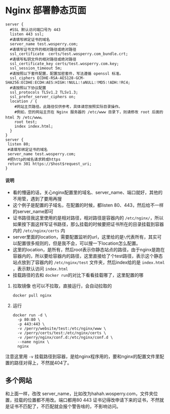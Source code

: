

# Nginx 部署静态页面

<Tabs>
<TabItem value="conf" label="Nginx 配置">

``` shell
server {
  #SSL 默认访问端口号为 443
  listen 443 ssl;
  #请填写绑定证书的域名
  server_name test.wosperry.com; 
  #请填写证书文件的相对路径或绝对路径
  ssl_certificate  certs/test.wosperry.com_bundle.crt; 
  #请填写私钥文件的相对路径或绝对路径
  ssl_certificate_key certs/test.wosperry.com.key; 
  ssl_session_timeout 5m;
  #请按照以下套件配置，配置加密套件，写法遵循 openssl 标准。
  ssl_ciphers ECDHE-RSA-AES128-GCM-SHA256:ECDHE:ECDH:AES:HIGH:!NULL:!aNULL:!MD5:!ADH:!RC4;
  #请按照以下协议配置
  ssl_protocols TLSv1.2 TLSv1.3;
  ssl_prefer_server_ciphers on;
  location / {
    #网站主页路径。此路径仅供参考，具体请您按照实际目录操作。 
    #例如，您的网站主页在 Nginx 服务器的 /etc/www 目录下，则请修改 root 后面的 html 为 /etc/www。
    root test;
    index index.html;
  }
}
server {
 listen 80;
 #请填写绑定证书的域名
 server_name test.wosperry.com; 
 #把http的域名请求转成https
 return 301 https://$host$request_uri; 
}
```


#### 说明

- 看的懵逼的话，关心nginx配置里的域名、server_name、端口就好，其他的不用管，遇到了要用再搜
- 这个例子是配置的子域名，在配置的时候，都listen 80、443，然后给不一样的server_name即可
- 证书路径我这里使用的是相对路径，相对路径是容器内的 `/etc/nginx/`，所以如果按下面这样写证书路径，那么挂载的时候要把证书所在的目录挂载到容器内的 `/etc/nginx/certs` 内
- server里面的location，需要配置监听的url，这里给的是`\`代表所有，其实可以配置很多规则的，但是我不会，可以搜一下location怎么配置。
- 这里的location，是所有，然后root表示你静态站点的路径，由于nginx是跑在容器内的，所以要给容器内的路径，这里直接给了个test路径，表示这个静态站点放到了容器内的 `/etc/nginx/test` 文件夹，然后index给的是 `index.html` ，表示默认访问 `index.html`
- 挂载路径的去和 `docker run`的对比下看看挂载哪了，这里配置的哪

</TabItem>
<TabItem value="run" label="Docker 运行">

1. 拉取镜像
也可以不拉取，直接运行，会自动拉取的

   ``` shell
   docker pull nginx
   ```

2. 运行

   ``` shell
   docker run -d \
     -p 80:80 \
     -p 443:443 \
     -v /perry/website/test:/etc/nginx/www \
     -v /perry/certs/test:/etc/nginx/certs \
     -v /perry/nginx/conf.d:/etc/nginx/conf.d \
     --name nginx \
     nginx
   ```

注意这里用 `-v` 挂载路径到容器，是给nginx程序用的，要和nginx的配置文件里配置的路径对得上，不然就404了。

</TabItem>
</Tabs>

## 多个网站

和上面一样，改改 server_name，比如改为hahah.wosperry.com，文件夹位置，挂载的位置都不用改。端口都用80 443
证书记得改申请下来的证书，不然就是证书不匹配了，不匹配就会报个警告啥的，不影响访问。

